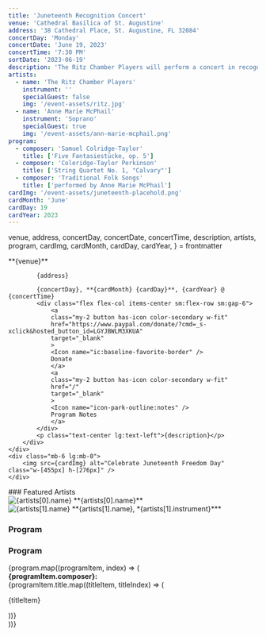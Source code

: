 ```yaml
---
title: 'Juneteenth Recognition Concert'
venue: 'Cathedral Basilica of St. Augustine'
address: '38 Cathedral Place, St. Augustine, FL 32084'
concertDay: 'Monday'
concertDate: 'June 19, 2023'
concertTime: '7:30 PM'
sortDate: '2023-06-19'
description: 'The Ritz Chamber Players will perform a concert in recognition of Juneteenth. The concert will feature music by African American composers. Our special guest for the night will be Ann Marie McPhail, soprano.'
artists:
  - name: 'The Ritz Chamber Players'
    instrument: ''
    specialGuest: false
    img: '/event-assets/ritz.jpg'
  - name: 'Anne Marie McPhail'
    instrument: 'Soprano'
    specialGuest: true
    img: '/event-assets/ann-marie-mcphail.png'
program:
  - composer: 'Samuel Colridge-Taylor'
    title: ['Five Fantasiestücke, op. 5']
  - composer: 'Coleridge-Taylor Perkinson'
    title: ['String Quartet No. 1, "Calvary"']
  - composer: 'Traditional Folk Songs'
    title: ['performed by Anne Marie McPhail']
cardImg: '/event-assets/juneteenth-placehold.png'
cardMonth: 'June'
cardDay: 19
cardYear: 2023
---
```


  venue,
  address,
  concertDay,
  concertDate,
  concertTime,
  description,
  artists,
  program,
  cardImg,
  cardMonth,
  cardDay,
  cardYear,
} = frontmatter

<div class="flex flex-col-reverse items-center justify-between lg:flex-row">
    <div>
        <div class="flex flex-col gap-4 max-w-[665px] items-center lg:items-start text-center sm:text-left">
            **{venue}**
            
            {address}

            {concertDay}, **{cardMonth} {cardDay}**, {cardYear} @ {concertTime}
            <div class="flex flex-col items-center sm:flex-row sm:gap-6">
                <a
                class="my-2 button has-icon color-secondary w-fit"
                href="https://www.paypal.com/donate/?cmd=_s-xclick&hosted_button_id=LGYJBWLM3XKUA"
                target="_blank"
                >
                <Icon name="ic:baseline-favorite-border" />
                Donate
                </a>
                <a
                class="my-2 button has-icon color-secondary w-fit"
                href="/"
                target="_blank"
                >
                <Icon name="icon-park-outline:notes" />
                Program Notes
                </a>
            </div>
            <p class="text-center lg:text-left">{description}</p>
        </div>
    </div>
    <div class="mb-6 lg:mb-0">
        <img src={cardImg} alt="Celebrate Juneteenth Freedom Day" class="w-[455px] h-[276px]" />
    </div>

</div>

<div class="flex flex-col items-center py-8 mb-10 border-b-2 lg:items-start lg:flex-row custom:justify-center custom:gap-5 post-custom:justify-between post-custom:gap-0 border-neutral-900 dark:border-neutral-300 lg:mb-12">
    <div class="flex flex-col text-center lg:text-left">
        ### Featured Artists
        <div class="flex flex-col items-center gap-10 my-4 sm:items-start sm:flex-row">
            <div>
                <img src={artists[0].img} alt={artists[0].name} class="w-[300px] h-[300px]" />
                **{artists[0].name}**
            </div>
            <div>
                <img src={artists[1].img} alt={artists[1].name} class="w-[200px] h-[300px] pl-7 lg:pl-0" />
                **{artists[1].name}, *{artists[1].instrument}***
            </div>
        </div>
    </div>
    <div class="flex flex-col pt-6 sm:text-center lg:text-left lg:pt-0">
        <h3 class="text-center xl:text-left">Program</h3>
        <div class="flex flex-col pt-6 sm:text-center lg:text-left lg:pt-0">
    <h3 class="text-center xl:text-left">Program</h3>
    <div class="flex flex-col gap-6 my-4 text-center lg:text-left">
        {program.map((programItem, index) => (
            <div key={index} class="lg:flex lg:justify-between">
                <strong>{programItem.composer}:</strong>
                <div class="lg:pl-6">
                    {programItem.title.map((titleItem, titleIndex) => (
                        <p key={titleIndex} class="lg:text-right">{titleItem}</p>
                    ))}
                </div>
            </div>
        ))}
    </div>
</div>
    </div>

</div>
